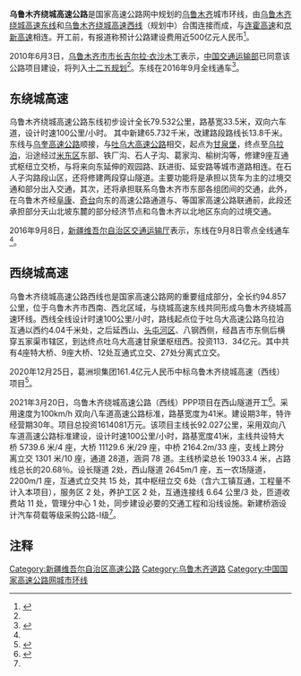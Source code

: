 {{重定向至此|G3003|高速铁路列车车次|厦港高速动车组列车}}
{{中国高速公路信息框
| 编号 = G3003
| 名称 = 乌鲁木齐绕城高速公路
| 地圖 = 
| 路線簡稱 = 乌鲁木齐绕城
| 最近通車日期 = 
| 规划总里程 = 174.389
| 起點 = 环线
| 終點 = 环线
| 出口處數 = 
| 服务区数 = 
}}
'''乌鲁木齐绕城高速公路'''是国家高速公路网中规划的[[乌鲁木齐|乌鲁木齐]]城市环线，由[[乌鲁木齐绕城高速东线|乌鲁木齐绕城高速东线]]和[[乌鲁木齐绕城高速西线|乌鲁木齐绕城高速西线]]（规划中）合围连接而成，与[[连霍高速|连霍高速]]和[[京新高速|京新高速]]相连。开工前，有报道称预计公路建设费用近500亿元人民币<ref name="a1">{{Cite web |url=http://news.163.com/10/0605/11/68DNAJHO000146BD.html |title=乌市东西绕城高速公路项目已获交通部同意纳入规划 |accessdate=2016-09-29 |author=责任编辑：马敏 |date=2010-06-05 |work= |publisher=网易，来源：新华网(广州) |language=Zh-hans |archive-url=https://web.archive.org/web/20161001210549/http://news.163.com/10/0605/11/68DNAJHO000146BD.html |archive-date=2016-10-01 |dead-url=yes }}</ref>。

2010年6月3日，[[乌鲁木齐市市长|乌鲁木齐市市长]][[吉尔拉·衣沙木丁|吉尔拉·衣沙木丁]]表示，[[中华人民共和国交通运输部|中国交通运输部]]已同意该公路项目建设，将列入[[十二五规划|十二五规划]]<ref name="a1"/>。东线在2016年9月全线通车<ref name="a2">{{Cite web |url=http://news.163.com/16/0908/12/C0ELRVLK00014AEE.html |title=9月8日乌鲁木齐绕城高速公路（东线）全线通车 |accessdate=2016-09-29 |author=记者：刘杰，通讯员：孙建兵 |date= |work= |publisher=网易，来源：天山网(乌鲁木齐) |language=Zh-hans |archive-url=https://web.archive.org/web/20161001205045/http://news.163.com/16/0908/12/C0ELRVLK00014AEE.html |archive-date=2016-10-01 |dead-url=yes }}</ref>。

==东绕城高速==
乌鲁木齐绕城高速公路东线初步设计全长79.532公里，路基宽33.5米，双向六车道，设计时速100公里/小时。 其中新建65.732千米，改建路段路线长13.8千米。东线与[[连霍高速|乌奎高速公路]]顺接，与[[连霍高速|吐乌大高速公路]]相交，起点为[[甘泉堡工业区|甘泉堡]]，终点至[[乌拉泊|乌拉泊]]，沿途经过[[米东区|米东区]]东部、铁厂沟、石人子沟、葛家沟、榆树沟等，修建9座互通式枢纽立交桥，与将来向东延伸的观园路、跃进街、延安路等城市道路相连。在石人子沟路段山区，还将修建两段穿山隧道。主要功能将是承担以货车为主的过境交通和部分出入交通，其次，还将承担联系乌鲁木齐市东部各组团间的交通，此外，在乌鲁木齐经[[阜康|阜康]]、[[奇台|奇台]]向东的高速公路通道与{{China Expwy Name|G30|[[连霍高速公路|连霍高速公路]]}}、{{China Expwy Name|G7|[[京新高速公路|京新高速公路]]}}等国家高速公路联通前，此段还承担部分天山北坡东麓的部分经济节点和乌鲁木齐以北地区东向的过境交通。

2016年9月8日，[[新疆维吾尔自治区交通运输厅|新疆维吾尔自治区交通运输厅]]表示，东线在9月8日零点全线通车<ref name="a2"/>。

==西绕城高速==

乌鲁木齐绕城高速公路西线也是国家高速公路网的重要组成部分，全长约94.857公里，位于乌鲁木齐市西南、西北区域，与绕城高速东线共同形成乌鲁木齐绕城高速环线。西线全线设计时速100公里/小时，路线起点位于吐乌大高速公路乌拉泊互通以西约4.04千米处，之后延西山、[[头屯河区|头屯河区]]、八钢西侧，经昌吉市东侧后横穿五家渠市辖区，到达终点吐乌大高速甘泉堡枢纽西。投资113．34亿元。其中共有4座特大桥、9座大桥、12处互通式立交、27处分离式立交。

2020年12月25日，葛洲坝集团161.4亿元人民币中标乌鲁木齐绕城高速（西线）项目<ref name="#1">{{Cite web|url=https://www.seetao.com/details/54105.html|title=葛洲坝联合体中标新疆乌鲁木齐绕城西线高速，总投资161亿|access-date=2020-12-25|archive-date=2022-05-10|archive-url=https://web.archive.org/web/20220510195924/https://www.seetao.com/details/54105.html|dead-url=no}}</ref>。

2021年3月20日，乌鲁木齐绕城高速公路（西线）PPP项目在西山隧道开工<ref>{{Cite web |url=https://www.seetao.com/details/71574.html|title=乌鲁木齐绕城高速公路PPP项目开工|access-date=2021-03-22 |archive-date=2021-03-22 |archive-url=https://www.seetao.com/details/71574.html|dead-url=no }}</ref>。采用速度为100km/h 双向八车道高速公路标准，路基宽度为41米。建设期3年，特许经营期30年。项目总投资1614081万元。该项目主线长92.027公里，采用双向八车道高速公路标准建设，设计时速100公里/小时，路基宽度41米，主线共设特大桥 5739.6 米/4 座，大桥 11129.6 米/29 座，中桥 2164.2m/33 座，支线上跨分离立交 1301 米/10 座，通道 28道，涵洞 78 道。主线桥梁总长 19033.4 米，占路线总长的20.68％。设长隧道 2处，西山隧道 2645m/1 座，五一农场隧道，2200m/1 座，互通式立交共 15 处，其中枢纽立交 6处（含六工镇互通，工程量不计入本项目），服务区 2 处，养护工区 2 处，互通连接线 6.64 公里/3 处，匝道收费站 11 处，管理分中心 1 处，同步建设必要的交通工程和沿线设施。新建桥涵设计汽车荷载等级采购公路-I级<ref name="#1"/>。

== 注释 ==
{{Reflist|2}}

{{Navboxes
| title = 中国高速公路
| titlestyle = background: #008000; color:white;
| list1 = 
{{中国国家高速公路网}}
{{新疆维吾尔自治区高速公路}}
}}

[[Category:新疆维吾尔自治区高速公路|Category:新疆维吾尔自治区高速公路]]
[[Category:乌鲁木齐道路|Category:乌鲁木齐道路]]
[[Category:中国国家高速公路网城市环线|Category:中国国家高速公路网城市环线]]